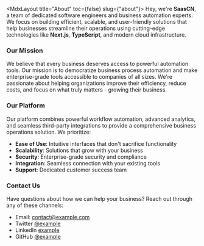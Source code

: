 
<MdxLayout title="About" toc={false} slug={"about"}>
Hey, we're **SaasCN**, a team of dedicated software engineers and business automation experts. We focus on building efficient, scalable, and user-friendly solutions that help businesses streamline their operations using cutting-edge technologies like **Next.js**, **TypeScript**, and modern cloud infrastructure.

### Our Mission

We believe that every business deserves access to powerful automation tools. Our mission is to democratize business process automation and make enterprise-grade tools accessible to companies of all sizes. We're passionate about helping organizations improve their efficiency, reduce costs, and focus on what truly matters - growing their business.

### Our Platform

Our platform combines powerful workflow automation, advanced analytics, and seamless third-party integrations to provide a comprehensive business operations solution. We prioritize:

- **Ease of Use**: Intuitive interfaces that don't sacrifice functionality
- **Scalability**: Solutions that grow with your business
- **Security**: Enterprise-grade security and compliance
- **Integration**: Seamless connection with your existing tools
- **Support**: Dedicated customer success team

### Contact Us

Have questions about how we can help your business? Reach out through any of these channels:

- Email: contact@example.com
- Twitter [@example](https://twitter.com/)
- LinkedIn [example](https://linkedin.com/company/)
- GitHub [@example](https://github.com/)
</MdxLayout>